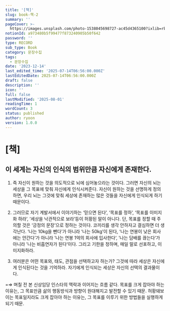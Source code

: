 ```yaml
---
title: '[책]'
slug: book-책-2
summary: ''
pageCover: >-
  https://images.unsplash.com/photo-1538045698727-ac45d4365100?ixlib=rb-4.0.3&q=85&fm=jpg&crop=entropy&cs=srgb
notionId: a973480b5f99477f873240905b50f642
password: ''
type: RECORD
sub_type: Book
category: 문장수집
tags:
  - 문장수집
date: '2023-12-14'
last_edited_time: '2025-07-14T06:56:00.000Z'
lastEditedDate: 2025-07-14T06:56:00.000Z
draft: false
description: ''
icon: ''
full: false
lastModified: '2025-08-01'
readingTime: 1
wordCount: 3
status: published
author: ryoon
version: 1.0.0
---
```

# [책]


## 이 세계는 자신의 인식의 범위만큼 자신에게 존재한다.

1. 즉 자신이 원하는 것을 의도적으로 뇌에 심어놓으라는 것이다. 그러면 자신의 뇌는 세상을 그 목표에 맞춰 자신에게 인식시켜준다. 자신이 원하는 것을 선명하게 정의하면, 우리 뇌는 그것에 맞춰 세상에 존재하는 많은 것들을 자신에게 인식되게 하기 때문이다.

8. 그러므로 자기 계발서에서 이야기하는 ‘믿으면 된다’, ‘목표를 정하’, ‘목표를 이미지화 하라’, ‘세상을 낙관적으로 보라’등이 허황된 말이 아니다. 단, 목표를 정할 때 주의할 것은 ‘긍정의 문장’으로 정하는 것이다. 코끼리를 생각 안하자고 결심하면 더 생각난다. ‘나는 10kg을 뺀다’가 아니라 ‘나는 50kg’이 된다, ‘나는 연봉이 낮은 회사에는 안간다’가 아니라 ’나는 연봉 1억의 회사에 입사한다‘, ’나는 담배를 끊는다‘가 아니라 ’나는 비흡연자가 된다‘이다. 그리고 기한을 정하며, 매일 말로 선포하고, 이미지화하라.

1. 여러분은 어떤 목표와, 태도, 관점을 선택하고자 하는가? 그것에 따라 세상은 자신에게 인식된다는 것을 기억하라. 자기에게 인식되는 세상은 자신의 선택의 결과물이다.

=⇒ 며칠 전 본 신상임당 인스타의 맥락과 이어지는 흐름 같다. 목표를 크게 잡아야 하는 이유는, 그 목표만큼 삶의 행동방식과 방향이 원대해지고 발전할 수 있기 때문. 허황돼보이는 목표일지라도 크게 잡아야 하는 이유는, 그 목표를 이루기 위한 방법들을 실행하게 되기 때문. 

